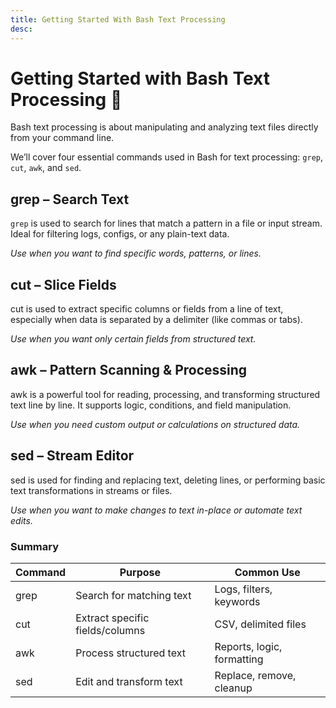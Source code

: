 ```yaml
---
title: Getting Started With Bash Text Processing 
desc: 
---
```


# Getting Started with Bash Text Processing 📝

Bash text processing is about manipulating and analyzing text files directly from your command line. 

We’ll cover four essential commands used in Bash for text processing: `grep`, `cut`, `awk`, and `sed`.

## grep – Search Text
`grep` is used to search for lines that match a pattern in a file or input stream. Ideal for filtering logs, configs, or any plain-text data.

*Use when you want to find specific words, patterns, or lines.*

## cut – Slice Fields
cut is used to extract specific columns or fields from a line of text, especially when data is separated by a delimiter (like commas or tabs).

*Use when you want only certain fields from structured text.*

## awk – Pattern Scanning & Processing
awk is a powerful tool for reading, processing, and transforming structured text line by line. It supports logic, conditions, and field manipulation.

*Use when you need custom output or calculations on structured data.*


## sed – Stream Editor
sed is used for finding and replacing text, deleting lines, or performing basic text transformations in streams or files.

*Use when you want to make changes to text in-place or automate text edits.*

### Summary
| Command	| Purpose | Common Use |
| ----------| ---------|------------|
| grep	|   Search for matching text	      | Logs, filters, keywords |
|cut    |   Extract specific fields/columns	  | CSV, delimited files |
|awk    |   Process structured text	          | Reports, logic, formatting |
|sed    |   Edit and transform text	          | Replace, remove, cleanup |
